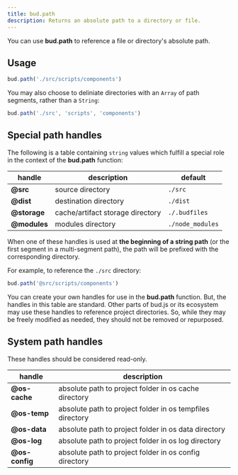 ```yaml
---
title: bud.path
description: Returns an absolute path to a directory or file.
---
```


You can use **bud.path** to reference a file or directory's absolute path.

## Usage

```ts
bud.path('./src/scripts/components')
```

You may also choose to deliniate directories with an `Array` of path segments, rather than a `String`:

```ts
bud.path('./src', 'scripts', 'components')
```

## Special path handles

The following is a table containing `string` values which fulfill a special role in the context of the **bud.path** function:

| handle       | description                      | default          |
| ------------ | -------------------------------- | ---------------- |
| **@src**     | source directory                 | `./src`          |
| **@dist**    | destination directory            | `./dist`         |
| **@storage** | cache/artifact storage directory | `./.budfiles`    |
| **@modules** | modules directory                | `./node_modules` |

When one of these handles is used at **the beginning of a string path** (or the first segment in a multi-segment path), the path will be
prefixed with the corresponding directory.

For example, to reference the `./src` directory:

```ts
bud.path('@src/scripts/components')
```

You can create your own handles for use in the **bud.path** function. But, the handles in this table are standard.
Other parts of bud.js or its ecosystem may use these handles to reference project directories. So, while they may be freely modified as needed, they should not be removed or repurposed.

## System path handles

These handles should be considered read-only.

| handle         | description                                               |
| -------------- | --------------------------------------------------------- |
| **@os-cache**  | absolute path to project folder in os cache directory     |
| **@os-temp**   | absolute path to project folder in os tempfiles directory |
| **@os-data**   | absolute path to project folder in os data directory      |
| **@os-log**    | absolute path to project folder in os log directory       |
| **@os-config** | absolute path to project folder in os config directory    |
